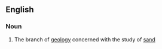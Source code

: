 ==English==

===Noun===
{{en-noun|-}}

# {{context|gology}} The branch of [[geology]] concerned with the study of [[sand]]
